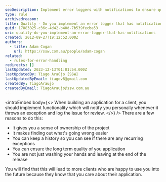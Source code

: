 ```yaml
---
seoDescription: Implement error loggers with notifications to ensure quality and long-term stability of applications, while also fostering a sense of ownership and accountability.
type: rule
archivedreason:
title: Quality - Do you implement an error logger that has notifications?
guid: 17883825-c36c-4d42-b40d-7b539fecba53
uri: quality-do-you-implement-an-error-logger-that-has-notifications
created: 2012-09-27T19:12:52.000Z
authors:
  - title: Adam Cogan
    url: https://ssw.com.au/people/adam-cogan
related:
  - rules-for-error-handling
redirects: []
lastUpdated: 2023-12-13T01:01:54.000Z
lastUpdatedBy: Tiago Araújo [SSW]
lastUpdatedByEmail: tiagov8@gmail.com
createdBy: TiagoAraujo
createdByEmail: TiagoAraujo@ssw.com.au
---
```


<introEmbed
  body={<>
When building an application for a client, you should implement functionality which will notify you personally whenever it throws an exception and log the issue for review.
  </>}
/>
There are a few reasons to do this:

- It gives you a sense of ownership of the project
- It makes finding out what's going wrong easier
- You can keep a history so you can see if there are any recurring exceptions
- You can ensure the long term quality of you application
- You are not just washing your hands and leaving at the end of the release

You will find that this will lead to more clients who are happy to use you into the future because they know that you care about their application.
